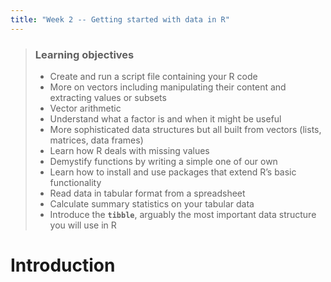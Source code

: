 ```yaml
---
title: "Week 2 -- Getting started with data in R"
---
```


> ### Learning objectives
>
> * Create and run a script file containing your R code
> * More on vectors including manipulating their content and extracting values or subsets
> * Vector arithmetic
> * Understand what a factor is and when it might be useful
> * More sophisticated data structures but all built from vectors (lists, matrices, data frames)
> * Learn how R deals with missing values
> * Demystify functions by writing a simple one of our own
> * Learn how to install and use packages that extend R's basic functionality
> * Read data in tabular format from a spreadsheet
> * Calculate summary statistics on your tabular data
> * Introduce the **`tibble`**, arguably the most important data structure you will use in R

# Introduction

